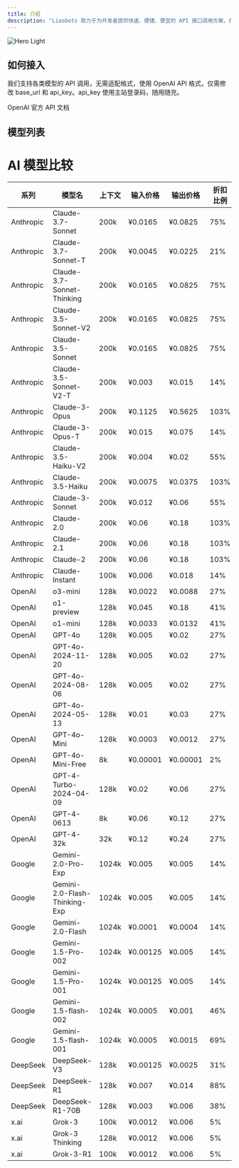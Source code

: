 ```yaml
---
title: 介绍
description: "Liaobots 致力于为开发者提供快速、便捷、便宜的 API 接口调用方案，打造稳定且易于使用的 API 接口平台，一站式集成几乎所有AI大模型。"
---
```


<img alt="Hero Light" classname="block dark:hidden" src="/images/hero-light.png" />

## 如何接入

我们支持各类模型的 API 调用，无需适配格式，使用 OpenAI API 格式，仅需修改 base\_url 和 api\_key。api\_key 使用主站登录码，随用随充。

<CardGroup cols={2}>
  <Card title="Chat Completions" icon="pen-to-square" href="https://platform.openai.com/docs/api-reference/chat/create">
    OpenAI 官方 API 文档
  </Card>
</CardGroup>

## 模型列表

# AI 模型比较

| 系列        | 模型名                           | 上下文   | 输入价格     | 输出价格     | 折扣比例 | 官方输入      | 官方输出     |
| --------- | ----------------------------- | ----- | -------- | -------- | ---- | --------- | -------- |
| Anthropic | Claude-3.7-Sonnet             | 200k  | ¥0.0165  | ¥0.0825  | 75%  | ¥0.003    | ¥0.015   |
| Anthropic | Claude-3.7-Sonnet-T           | 200k  | ¥0.0045  | ¥0.0225  | 21%  | ¥0.003    | ¥0.015   |
| Anthropic | Claude-3.7-Sonnet-Thinking    | 200k  | ¥0.0165  | ¥0.0825  | 75%  | ¥0.003    | ¥0.015   |
| Anthropic | Claude-3.5-Sonnet-V2          | 200k  | ¥0.0165  | ¥0.0825  | 75%  | ¥0.003    | ¥0.015   |
| Anthropic | Claude-3.5-Sonnet             | 200k  | ¥0.0165  | ¥0.0825  | 75%  | ¥0.003    | ¥0.015   |
| Anthropic | Claude-3.5-Sonnet-V2-T        | 200k  | ¥0.003   | ¥0.015   | 14%  | ¥0.003    | ¥0.015   |
| Anthropic | Claude-3-Opus                 | 200k  | ¥0.1125  | ¥0.5625  | 103% | ¥0.015    | ¥0.075   |
| Anthropic | Claude-3-Opus-T               | 200k  | ¥0.015   | ¥0.075   | 14%  | ¥0.015    | ¥0.075   |
| Anthropic | Claude-3.5-Haiku-V2           | 200k  | ¥0.004   | ¥0.02    | 55%  | ¥0.001    | ¥0.005   |
| Anthropic | Claude-3.5-Haiku              | 200k  | ¥0.0075  | ¥0.0375  | 103% | ¥0.001    | ¥0.005   |
| Anthropic | Claude-3-Sonnet               | 200k  | ¥0.012   | ¥0.06    | 55%  | ¥0.003    | ¥0.015   |
| Anthropic | Claude-2.0                    | 200k  | ¥0.06    | ¥0.18    | 103% | ¥0.008    | ¥0.024   |
| Anthropic | Claude-2.1                    | 200k  | ¥0.06    | ¥0.18    | 103% | ¥0.008    | ¥0.024   |
| Anthropic | Claude-2                      | 200k  | ¥0.06    | ¥0.18    | 103% | ¥0.008    | ¥0.024   |
| Anthropic | Claude-Instant                | 100k  | ¥0.006   | ¥0.018   | 14%  | ¥0.006    | ¥0.018   |
| OpenAI    | o3-mini                       | 128k  | ¥0.0022  | ¥0.0088  | 27%  | ¥0.0011   | ¥0.0044  |
| OpenAI    | o1-preview                    | 128k  | ¥0.045   | ¥0.18    | 41%  | ¥0.015    | ¥0.06    |
| OpenAI    | o1-mini                       | 128k  | ¥0.0033  | ¥0.0132  | 41%  | ¥0.0011   | ¥0.0044  |
| OpenAI    | GPT-4o                        | 128k  | ¥0.005   | ¥0.02    | 27%  | ¥0.0025   | ¥0.01    |
| OpenAI    | GPT-4o-2024-11-20             | 128k  | ¥0.005   | ¥0.02    | 27%  | ¥0.0025   | ¥0.01    |
| OpenAI    | GPT-4o-2024-08-06             | 128k  | ¥0.005   | ¥0.02    | 27%  | ¥0.0025   | ¥0.01    |
| OpenAI    | GPT-4o-2024-05-13             | 128k  | ¥0.01    | ¥0.03    | 27%  | ¥0.005    | ¥0.015   |
| OpenAI    | GPT-4o-Mini                   | 128k  | ¥0.0003  | ¥0.0012  | 27%  | ¥0.00015  | ¥0.0006  |
| OpenAI    | GPT-4o-Mini-Free              | 8k    | ¥0.00001 | ¥0.00001 | 2%   | ¥0.00015  | ¥0.0006  |
| OpenAI    | GPT-4-Turbo-2024-04-09        | 128k  | ¥0.02    | ¥0.06    | 27%  | ¥0.01     | ¥0.03    |
| OpenAI    | GPT-4-0613                    | 8k    | ¥0.06    | ¥0.12    | 27%  | ¥0.03     | ¥0.06    |
| OpenAI    | GPT-4-32k                     | 32k   | ¥0.12    | ¥0.24    | 27%  | ¥0.06     | ¥0.12    |
| Google    | Gemini-2.0-Pro-Exp            | 1024k | ¥0.005   | ¥0.005   | 14%  | ¥0.005    | ¥0.005   |
| Google    | Gemini-2.0-Flash-Thinking-Exp | 1024k | ¥0.005   | ¥0.005   | 14%  | ¥0.005    | ¥0.005   |
| Google    | Gemini-2.0-Flash              | 1024k | ¥0.0001  | ¥0.0004  | 14%  | ¥0.0001   | ¥0.0004  |
| Google    | Gemini-1.5-Pro-002            | 1024k | ¥0.00125 | ¥0.005   | 14%  | ¥0.00125  | ¥0.005   |
| Google    | Gemini-1.5-Pro-001            | 1024k | ¥0.00125 | ¥0.005   | 14%  | ¥0.00125  | ¥0.005   |
| Google    | Gemini-1.5-flash-002          | 1024k | ¥0.0005  | ¥0.001   | 46%  | ¥0.000075 | ¥0.0003  |
| Google    | Gemini-1.5-flash-001          | 1024k | ¥0.0005  | ¥0.0015  | 69%  | ¥0.000075 | ¥0.0003  |
| DeepSeek  | DeepSeek-V3                   | 128k  | ¥0.00125 | ¥0.0025  | 31%  | ¥0.00027  | ¥0.0011  |
| DeepSeek  | DeepSeek-R1                   | 128k  | ¥0.007   | ¥0.014   | 88%  | ¥0.00055  | ¥0.00219 |
| DeepSeek  | DeepSeek-R1-70B               | 128k  | ¥0.003   | ¥0.006   | 38%  | ¥0.00055  | ¥0.00219 |
| x.ai      | Grok-3                        | 100k  | ¥0.0012  | ¥0.006   | 5%   | ¥0.005    | ¥0.015   |
| x.ai      | Grok-3 Thinking               | 128k  | ¥0.0012  | ¥0.006   | 5%   | ¥0.005    | ¥0.015   |
| x.ai      | Grok-3-R1                     | 100k  | ¥0.0012  | ¥0.006   | 5%   | ¥0.005    | ¥0.015   |